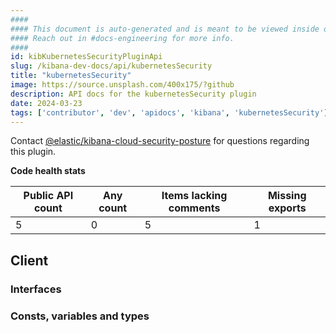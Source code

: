 ```yaml
---
####
#### This document is auto-generated and is meant to be viewed inside our experimental, new docs system.
#### Reach out in #docs-engineering for more info.
####
id: kibKubernetesSecurityPluginApi
slug: /kibana-dev-docs/api/kubernetesSecurity
title: "kubernetesSecurity"
image: https://source.unsplash.com/400x175/?github
description: API docs for the kubernetesSecurity plugin
date: 2024-03-23
tags: ['contributor', 'dev', 'apidocs', 'kibana', 'kubernetesSecurity']
---
```




Contact [@elastic/kibana-cloud-security-posture](https://github.com/orgs/elastic/teams/kibana-cloud-security-posture) for questions regarding this plugin.

**Code health stats**

| Public API count  | Any count | Items lacking comments | Missing exports |
|-------------------|-----------|------------------------|-----------------|
| 5 | 0 | 5 | 1 |

## Client

### Interfaces
<DocDefinitionList data={kubernetesSecurityObj.client.interfaces}/>

### Consts, variables and types
<DocDefinitionList data={kubernetesSecurityObj.client.misc}/>

